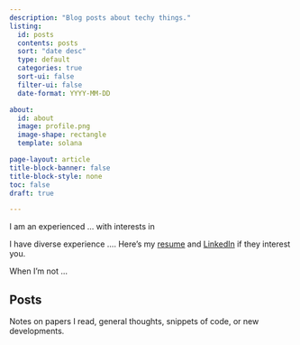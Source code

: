 ```yaml
---
description: "Blog posts about techy things."
listing:
  id: posts
  contents: posts
  sort: "date desc"
  type: default
  categories: true
  sort-ui: false
  filter-ui: false
  date-format: YYYY-MM-DD

about:
  id: about
  image: profile.png
  image-shape: rectangle
  template: solana

page-layout: article
title-block-banner: false
title-block-style: none
toc: false
draft: true

---
```


:::{#about}
I am an experienced ... with interests in 

I have diverse experience .... Here's my [resume](resume.qmd) and [LinkedIn](https://www.linkedin.com/in/andrew-dinhobl/) if they interest you.

When I'm not ...


:::

## Posts
Notes on papers I read, general thoughts, snippets of code, or new developments.

:::{#posts}
:::

